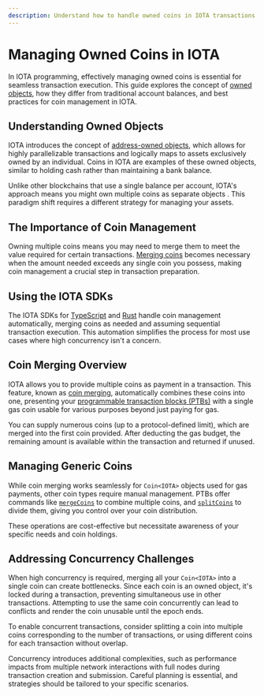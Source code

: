 ```yaml
---
description: Understand how to handle owned coins in IOTA transactions and programmable transaction block development.
---
```


# Managing Owned Coins in IOTA

In IOTA programming, effectively managing owned coins is essential for seamless transaction execution.
This guide explores the concept of [owned objects](../../objects/object-ownership/address-owned.mdx),
how they differ from traditional account balances, and best practices for coin management in IOTA.

## Understanding Owned Objects

IOTA introduces the concept of [address-owned objects](../../objects/object-ownership/address-owned.mdx),
which allows for highly parallelizable transactions and logically maps to assets exclusively owned by an individual. 
Coins in IOTA are examples of these owned objects, similar to holding cash rather than maintaining a bank balance.

Unlike other blockchains that use a single balance per account,
IOTA's approach means you might own multiple coins as separate objects .
This paradigm shift requires a different strategy for managing your assets.

## The Importance of Coin Management

Owning multiple coins means you may need to merge them to meet the value required for certain transactions.
[Merging coins](#coin-merging-overview) becomes necessary when the amount needed exceeds any single coin you possess,
making coin management a crucial step in transaction preparation.

## Using the IOTA SDKs

The IOTA SDKs for [TypeScript](../../../../references/ts-sdk/typescript/index.mdx) and [Rust](../../../../references/rust-sdk.mdx) handle coin management automatically,
merging coins as needed and assuming sequential transaction execution.
This automation simplifies the process for most use cases where high concurrency isn't a concern.

## Coin Merging Overview

IOTA allows you to provide multiple coins as payment in a transaction.
This feature, known as [coin merging](optimizing-gas-with-coin-merging.mdx),
automatically combines these coins into one,
presenting your [programmable transaction blocks (PTBs)](programmable-transaction-blocks) with a single gas coin 
usable for various purposes beyond just paying for gas.

You can supply numerous coins (up to a protocol-defined limit), which are merged into the first coin provided.
After deducting the gas budget, the remaining amount is available within the transaction and returned if unused.

## Managing Generic Coins

While coin merging works seamlessly for `Coin<IOTA>` objects used for gas payments,
other coin types require manual management.
PTBs offer commands like [`mergeCoins`](programmable-transaction-blocks#mergecoins) to combine multiple coins,
and [`splitCoins`](programmable-transaction-blocks#splitcoins) to divide them, giving you control over your coin distribution.

These operations are cost-effective but necessitate awareness of your specific needs and coin holdings.

## Addressing Concurrency Challenges

When high concurrency is required, merging all your `Coin<IOTA>` into a single coin can create bottlenecks.
Since each coin is an owned object, it's locked during a transaction, preventing simultaneous use in other transactions.
Attempting to use the same coin concurrently can lead to conflicts and render the coin unusable until the epoch ends.

To enable concurrent transactions,
consider splitting a coin into multiple coins corresponding to the number of transactions,
or using different coins for each transaction without overlap.

Concurrency introduces additional complexities,
such as performance impacts from multiple network interactions with full nodes during transaction creation and submission.
Careful planning is essential, and strategies should be tailored to your specific scenarios.

<Quiz questions={questions} />
